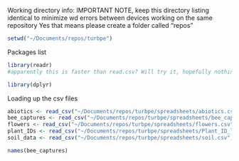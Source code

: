 Working directory info: IMPORTANT NOTE, keep this directory listing identical
to minimize wd errors between devices working on the same repository
  Yes that means please create a folder called "repos"
```r
setwd("~/Documents/repos/turbpe")
```

Packages list
```r
library(readr)
#apparently this is faster than read.csv? Will try it, hopefully nothing breaks

library(dplyr)

```

Loading up the csv files
```r
abiotics <- read_csv("~/Documents/repos/turbpe/spreadsheets/abiotics.csv")
bee_captures <- read_csv("~/Documents/repos/turbpe/spreadsheets/bee_captures.csv")
flowers <- read_csv("~/Documents/repos/turbpe/spreadsheets/flowers.csv")
plant_IDs <- read_csv("~/Documents/repos/turbpe/spreadsheets/Plant_ID_list.csv")
soil_data <- read_csv("~/Documents/repos/turbpe/spreadsheets/soil.csv")
```

```r
names(bee_captures)
```

